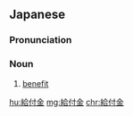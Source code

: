 ==Japanese==
{{ja-kanjitab|きゅう|ふ|きん|yomi=on}}

===Pronunciation===
{{ja-pron|きゅうふきん|y=on}}

===Noun===
{{ja-noun|きゅうふきん}}

# [[benefit]] {{gloss|payment, subsidy}}

[[hu:給付金]]
[[mg:給付金]]
[[chr:給付金]]
